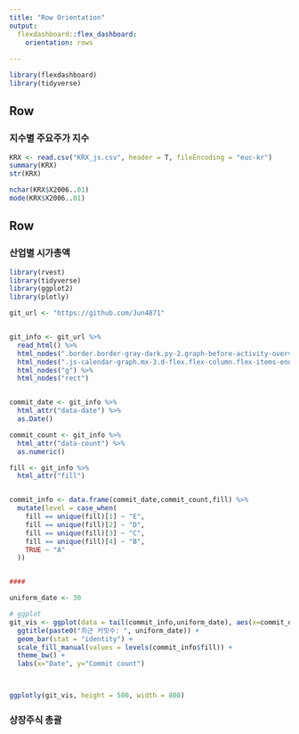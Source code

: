 ```yaml
---
title: "Row Orientation"
output: 
  flexdashboard::flex_dashboard:
    orientation: rows
  
---
```


```r
library(flexdashboard)
library(tidyverse)
```


    
Row
-------------------------------------
    
### 지수별 주요주가 지수 
    
```r
KRX <- read.csv("KRX_js.csv", header = T, fileEncoding = "euc-kr")
summary(KRX)
str(KRX)

nchar(KRX$X2006..01)
mode(KRX$X2006..01)


```
   
Row
-------------------------------------
    
### 산업별 시가총액
    
```r
library(rvest)
library(tidyverse)
library(ggplot2)
library(plotly)

git_url <- "https://github.com/Jun4871"


git_info <- git_url %>%  
  read_html() %>%
  html_nodes(".border.border-gray-dark.py-2.graph-before-activity-overview") %>%
  html_nodes(".js-calendar-graph.mx-3.d-flex.flex-column.flex-items-end.flex-xl-items-center.overflow-hidden.pt-1.is-graph-loading.graph-canvas.calendar-graph.height-full.text-center") %>% 
  html_nodes("g") %>% 
  html_nodes("rect")


commit_date <- git_info %>% 
  html_attr("data-date") %>% 
  as.Date()

commit_count <- git_info %>% 
  html_attr("data-count") %>% 
  as.numeric()

fill <- git_info %>% 
  html_attr("fill") 


commit_info <- data.frame(commit_date,commit_count,fill) %>% 
  mutate(level = case_when(
    fill == unique(fill)[1] ~ "E",
    fill == unique(fill)[2] ~ "D",
    fill == unique(fill)[3] ~ "C",
    fill == unique(fill)[4] ~ "B",
    TRUE ~ "A"
  ))


####

uniform_date <- 30

# ggplot
git_vis <- ggplot(data = tail(commit_info,uniform_date), aes(x=commit_date,y=commit_count,fill=level)) +
  ggtitle(paste0("최근 커밋수: ", uniform_date)) +
  geom_bar(stat = "identity") +
  scale_fill_manual(values = levels(commit_info$fill)) +
  theme_bw() +
  labs(x="Date", y="Commit count")



ggplotly(git_vis, height = 500, width = 800)
```
    

### 상장주식 총괄 

```r

```